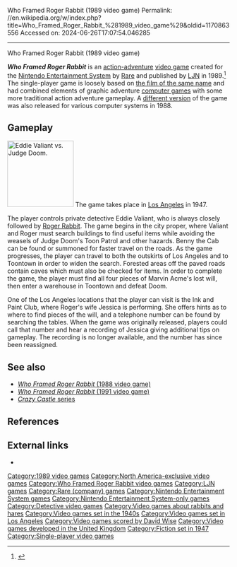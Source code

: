 Who Framed Roger Rabbit (1989 video game)
Permalink: //en.wikipedia.org/w/index.php?title=Who_Framed_Roger_Rabbit_%281989_video_game%29&oldid=1170863556
Accessed on: 2024-06-26T17:07:54.046285



------
Who Framed Roger Rabbit (1989 video game)
{{Infobox video game
| title        = Who Framed Roger Rabbit
| image        = Roger Rabbit NES.jpg
| caption      = Cover art
| developer    = [[Rare (company)|Rare]]
| publisher    = [[LJN]]
| designer     = [[Stamper brothers|Tim Stamper]]
| artist       = Kev Bayliss
| composer     = [[David Wise (composer)|David Wise]]
| released     = {{vgrelease|NA|September 1989}}<ref>{{cite web| author=Nintendo staff | title=NES Games | url=https://www.nintendo.com/consumer/gameslist/manuals/nes_games.pdf | archive-url=https://web.archive.org/web/20101221005931/http://www.nintendo.com/consumer/gameslist/manuals/nes_games.pdf | publisher=[[Nintendo]] | archive-date=December 21, 2010| access-date=September 24, 2011}}</ref>
| genre        = [[Action-adventure game|Action-adventure]]
| modes        = [[Single-player video game|Single-player]]
| platforms    = [[Nintendo Entertainment System]]
}}

'''''Who Framed Roger Rabbit''''' is an [[action-adventure game|action-adventure]] [[video game]] created for the [[Nintendo Entertainment System]] by [[Rare (company)|Rare]] and published by [[LJN]] in 1989.<ref>{{Cite web|url=http://www.hardcoregaming101.net/who-framed-roger-rabbit-nes-1989/|title=Who Framed Roger Rabbit – Hardcore Gaming 101}}</ref> The single-player game is loosely based on [[Who Framed Roger Rabbit|the film of the same name]] and had combined elements of graphic adventure [[PC game|computer games]] with some more traditional action adventure gameplay. A [[Who Framed Roger Rabbit (1988 video game)|different version]] of the game was also released for various computer systems in 1988.

==Gameplay==
[[Image:Who Framed Roger Rabbit for NES screenshot.png|thumb|left|150px|Eddie Valiant vs. Judge Doom.]]
The game takes place in [[Los Angeles]] in 1947.

The player controls private detective Eddie Valiant, who is always closely followed by [[Roger Rabbit]]. The game begins in the city proper, where Valiant and Roger must search buildings to find useful items while avoiding the weasels of Judge Doom's Toon Patrol and other hazards. Benny the Cab can be found or summoned for faster travel on the roads. As the game progresses, the player can travel to both the outskirts of Los Angeles and to Toontown in order to widen the search. Forested areas off the paved roads contain caves which must also be checked for items. In order to complete the game, the player must find all four pieces of Marvin Acme's lost will, then enter a warehouse in Toontown and defeat Doom.

One of the Los Angeles locations that the player can visit is the Ink and Paint Club, where Roger's wife Jessica is performing. She offers hints as to where to find pieces of the will, and a telephone number can be found by searching the tables. When the game was originally released, players could call that number and hear a recording of Jessica giving additional tips on gameplay. The recording is no longer available, and the number has since been reassigned.

==See also==
* [[Who Framed Roger Rabbit (1988 video game)|''Who Framed Roger Rabbit'' (1988 video game)]]
* [[Who Framed Roger Rabbit (1991 video game)|''Who Framed Roger Rabbit'' (1991 video game)]]
* [[Crazy Castle (series)|''Crazy Castle'' series]]

==References==
{{Reflist}}

==External links==
*{{moby game|id=/who-framed-roger-rabbit-|name=''Who Framed Roger Rabbit''}}

{{Roger Rabbit}}
{{Rare}}
{{LJN video games}}

[[Category:1989 video games]]
[[Category:North America-exclusive video games]]
[[Category:Who Framed Roger Rabbit video games]]
[[Category:LJN games]]
[[Category:Rare (company) games]]
[[Category:Nintendo Entertainment System games]]
[[Category:Nintendo Entertainment System-only games]]
[[Category:Detective video games]]
[[Category:Video games about rabbits and hares]]
[[Category:Video games set in the 1940s]]
[[Category:Video games set in Los Angeles]]
[[Category:Video games scored by David Wise]]
[[Category:Video games developed in the United Kingdom]]
[[Category:Fiction set in 1947]]
[[Category:Single-player video games]]